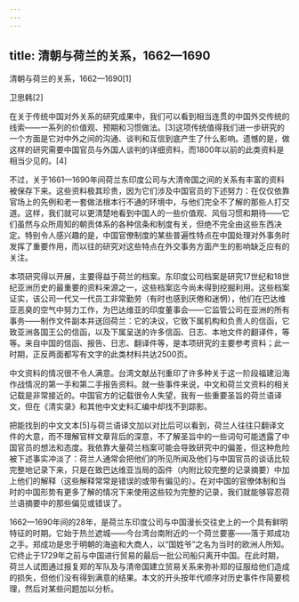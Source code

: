 ```yaml
---
---
---
```

title: 清朝与荷兰的关系，1662—1690
---




清朝与荷兰的关系，1662—1690[1]


卫思韩[2]

在关于传统中国对外关系的研究成果中，我们可以看到相当连贯的中国外交传统的线索——一系列的价值观、预期和习惯做法。[3]这项传统值得我们进一步研究的一个方面是它对中外之间的沟通、谈判和互信到底产生了什么影响。遗憾的是，做这样的研究需要中国官员与外国人谈判的详细资料，而1800年以前的此类资料是相当少见的。[4]

不过，关于1661—1690年间荷兰东印度公司与大清帝国之间的关系有丰富的资料被保存下来。这些资料极其珍贵，因为它们涉及中国官员的下述努力：在仅仅依靠官场上的先例和老一套做法根本行不通的环境中，与他们完全不了解的那些人打交道。这样，我们就可以更清楚地看到中国人的一些价值观、风俗习惯和期待——它们虽然与众所周知的朝贡体系的各种信条和制度有关，但绝不完全由这些东西决定。特别令人感兴趣的是，中国官僚制度的某些普遍性特点在中国处理对外事务时发挥了重要作用，而以往的研究对这些特点在外交事务方面产生的影响缺乏应有的关注。

本项研究得以开展，主要得益于荷兰的档案。东印度公司档案是研究17世纪和18世纪亚洲历史的最重要的资料来源之一，这些档案迄今尚未得到挖掘利用。这些档案证实，该公司一代又一代员工非常勤劳（有时也感到厌倦和迷惘），他们在巴达维亚恶臭的空气中努力工作，为巴达维亚的印度董事会——它监管公司在亚洲的所有事务——制作文件副本并送回荷兰：它的决议，它致下属机构和负责人的信函，它致亚洲各国王公的信函，以及下属呈送的许多信函、日志、本地文件的翻译件，等等。来自中国的信函、报告、日志、翻译件等，是本项研究的主要参考资料；此一时期，正反两面都写有文字的此类材料共达2500页。

中文资料的情况很不令人满意。台湾文献丛刊重印了许多种关于这一阶段福建沿海作战情况的第一手和第二手报告资料。就一些事件来说，中文和荷兰文资料的相关记载是非常接近的。中国官方的记载很令人失望，我有一些重要圣旨的荷兰语译文，但在《清实录》和其他中文史料汇编中却找不到踪影。

把能找到的中文文本[5]与荷兰语译文加以对比后可以看到，荷兰人往往只翻译文件的大意，而不理解官样文章背后的深意，不了解圣旨中的一些词句可能透露了中国官员的想法和态度。我依靠大量荷兰档案可能会导致研究中的偏差，但这种危险被下述事实冲淡了：荷兰人通常会把他们的所见所闻及他们与中国官员的谈话比较完整地记录下来，只是在致巴达维亚当局的函件（内附比较完整的记录摘要）中加上他们的解释（这些解释常常是错误的或带有偏见的）。在对中国的官僚体制和当时的中国形势有更多了解的情况下来使用这些较为完整的记录，我们就能够容忍荷兰语摘要中的那些偏见或错误了。

1662—1690年间的28年，是荷兰东印度公司与中国漫长交往史上的一个具有鲜明特征的时期。它始于热兰遮城——今台湾台南附近的一个荷兰要塞——落于郑成功之手。郑成功是忠于明朝的海盗和大商人，以“国姓爷”之名为当时的欧洲人所知。它终止于1729年之前与中国进行贸易的最后一批公司船只离开中国。在此时期，荷兰人试图通过报复郑的军队及与清帝国建立贸易关系来弥补郑的征服给他们造成的损失，但他们没有得到满意的结果。本文的开头按年代顺序对历史事件作简要梳理，然后对某些问题加以分析。